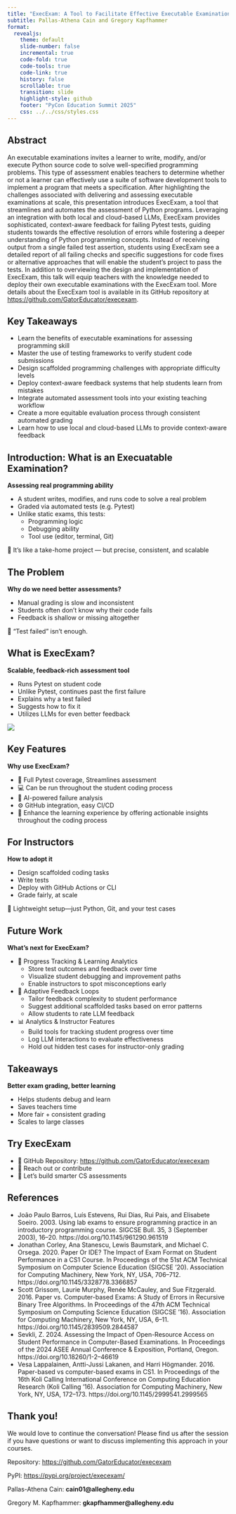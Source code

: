 ```yaml
---
title: "ExecExam: A Tool to Facilitate Effective Executable Examinations in Python"
subtitle: Pallas-Athena Cain and Gregory Kapfhammer
format: 
  revealjs:
    theme: default
    slide-number: false
    incremental: true
    code-fold: true
    code-tools: true
    code-link: true
    history: false
    scrollable: true
    transition: slide
    highlight-style: github
    footer: "PyCon Education Summit 2025"
    css: ../../css/styles.css
---
```



## Abstract

An executable examinations invites a learner to write, modify, and/or execute Python source code to solve well-specified programming problems. This type of assessment enables teachers to determine whether or not a learner can effectively use a suite of software development tools to implement a program that meets a specification. After highlighting the challenges associated with delivering and assessing executable examinations at scale, this presentation introduces ExecExam, a tool that streamlines and automates the assessment of Python programs. Leveraging an integration with both local and cloud-based LLMs, ExecExam provides sophisticated, context-aware feedback for failing Pytest tests, guiding students towards the effective resolution of errors while fostering a deeper understanding of Python programming concepts. Instead of receiving output from a single failed test assertion, students using ExecExam see a detailed report of all failing checks and specific suggestions for code fixes or alternative approaches that will enable the student's project to pass the tests. In addition to overviewing the design and implementation of ExecExam, this talk will equip teachers with the knowledge needed to deploy their own executable examinations with the ExecExam tool. More details about the ExecExam tool is available in its GitHub repository at [https://github.com/GatorEducator/execexam](https://github.com/GatorEducator/execexam).

## Key Takeaways

- Learn the benefits of executable examinations for assessing programming skill
- Master the use of testing frameworks to verify student code submissions
- Design scaffolded programming challenges with appropriate difficulty levels
- Deploy context-aware feedback systems that help students learn from mistakes
- Integrate automated assessment tools into your existing teaching workflow
- Create a more equitable evaluation process through consistent automated grading
- Learn how to use local and cloud-based LLMs to provide context-aware feedback

## Introduction: What is an Execuatable Examination?

**Assessing real programming ability**

  - A student writes, modifies, and runs code to solve a real problem
  - Graded via automated tests (e.g. Pytest)
  - Unlike static exams, this tests:
    - Programming logic
    - Debugging ability
    - Tool use (editor, terminal, Git)

🎯 It’s like a take-home project — but precise, consistent, and scalable

## The Problem

**Why do we need better assessments?**

- Manual grading is slow and inconsistent
- Students often don’t know why their code fails
- Feedback is shallow or missing altogether

🚫 “Test failed” isn’t enough.

## What is ExecExam?

**Scalable, feedback-rich assessment tool**

- Runs Pytest on student code
- Unlike Pytest, continues past the first failure
- Explains why a test failed
- Suggests how to fix it
- Utilizes LLMs for even better feedback

![](ExecExam_-_Logo_-_300.png)

## Key Features

**Why use ExecExam?**

- 🧪 Full Pytest coverage, Streamlines assessment
- 💻 Can be run throughout the student coding process
- 🧠 AI-powered failure analysis
- ⚙️ GitHub integration, easy CI/CD
- 🔁 Enhance the learning experience by offering actionable insights throughout the coding process

## For Instructors

**How to adopt it**

- Design scaffolded coding tasks
- Write tests
- Deploy with GitHub Actions or CLI
- Grade fairly, at scale

🧰 Lightweight setup—just Python, Git, and your test cases

## Future Work

**What’s next for ExecExam?**

- 🧪 Progress Tracking & Learning Analytics
  - Store test outcomes and feedback over time
  - Visualize student debugging and improvement paths
  - Enable instructors to spot misconceptions early

- 🧠 Adaptive Feedback Loops
  - Tailor feedback complexity to student performance
  - Suggest additional scaffolded tasks based on error patterns
  - Allow students to rate LLM feedback

- 📊 Analytics & Instructor Features
  - Build tools for tracking student progress over time
  - Log LLM interactions to evaluate effectiveness
  - Hold out hidden test cases for instructor-only grading

## Takeaways

**Better exam grading, better learning**

- Helps students debug and learn
- Saves teachers time
- More fair + consistent grading
- Scales to large classes

## Try ExecExam

- 🔗 GitHub Repository: [https://github.com/GatorEducator/execexam](https://github.com/GatorEducator/execexam)
- 🤝 Reach out or contribute
- 🚀 Let’s build smarter CS assessments

## References

- João Paulo Barros, Luís Estevens, Rui Dias, Rui Pais, and Elisabete Soeiro. 2003. Using lab exams to ensure programming practice in an introductory programming course. SIGCSE Bull. 35, 3 (September 2003), 16–20. https://doi.org/10.1145/961290.961519
- Jonathan Corley, Ana Stanescu, Lewis Baumstark, and Michael C. Orsega. 2020. Paper Or IDE? The Impact of Exam Format on Student Performance in a CS1 Course. In Proceedings of the 51st ACM Technical Symposium on Computer Science Education (SIGCSE '20). Association for Computing Machinery, New York, NY, USA, 706–712. https://doi.org/10.1145/3328778.3366857
- Scott Grissom, Laurie Murphy, Renée McCauley, and Sue Fitzgerald. 2016. Paper vs. Computer-based Exams: A Study of Errors in Recursive Binary Tree Algorithms. In Proceedings of the 47th ACM Technical Symposium on Computing Science Education (SIGCSE '16). Association for Computing Machinery, New York, NY, USA, 6–11. https://doi.org/10.1145/2839509.2844587
- Sevkli, Z. 2024. Assessing the Impact of Open-Resource Access on Student Performance in Computer-Based Examinations. In Proceedings of the 2024 ASEE Annual Conference & Exposition, Portland, Oregon. https://doi.org/10.18260/1-2--46619
- Vesa Lappalainen, Antti-Jussi Lakanen, and Harri Högmander. 2016. Paper-based vs computer-based exams in CS1. In Proceedings of the 16th Koli Calling International Conference on Computing Education Research (Koli Calling '16). Association for Computing Machinery, New York, NY, USA, 172–173. https://doi.org/10.1145/2999541.2999565

## Thank you!

We would love to continue the conversation! Please find us after the session if you have questions or want to discuss implementing this approach in your courses.

Repository: [https://github.com/GatorEducator/execexam](https://github.com/GatorEducator/execexam)

PyPI: [https://pypi.org/project/execexam/](https://pypi.org/project/execexam/)

Pallas-Athena Cain: **cain01@allegheny.edu**

Gregory M. Kapfhammer: **gkapfhammer@allegheny.edu**